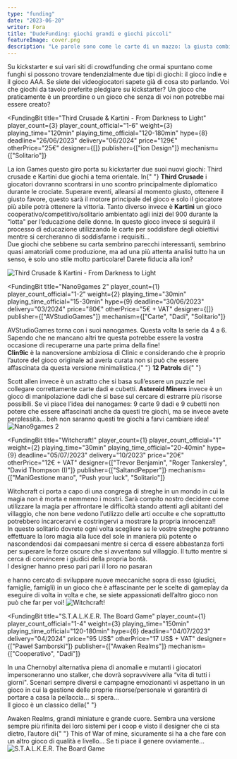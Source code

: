 ```yaml
---
type: "funding"
date: "2023-06-20"
writer: Fora
title: "DudeFunding: giochi grandi e giochi piccoli"
featureImage: cover.png
description: "Le parole sono come le carte di un mazzo: la giusta combinazione può vincere un pledge."
---
```


<FundingIntro>
  Su kickstarter e sui vari siti di crowdfunding che ormai spuntano come funghi
  si possono trovare tendenzialmente due tipi di giochi: il gioco indie e il
  gioco AAA. Se siete dei videogiocatori sapete già di cosa sto parlando. Voi
  che giochi da tavolo preferite pledgiare su kickstarter? Un gioco che
  praticamente è un preordine o un gioco che senza di voi non potrebbe mai
  essere creato?
</FundingIntro>

<FundingBit
  title="Third Crusade & Kartini - From Darkness to Light"
  player_count={3}
  player_count_official="1-6"
  weight={3}
  playing_time="120min"
  playing_time_official="120-180min"
  hype={8}
  deadline="26/06/2023"
  delivery="06/2024"
  price="129€"
  otherPrice="25€"
  designer={[]}
  publisher={["ion Design"]}
  mechanism={["Solitario"]}
>
  La ion Games questo giro porta su kickstarter due suoi nuovi giochi: Third
  crusade e Kartini due giochi a tema orientale. In{" "}
  <strong>Third Crusade</strong> i giocatori dovranno scontrarsi in uno scontro
  principalmente diplomatico durante le crociate. Superare eventi, allearsi al
  momento giusto, ottenere il giusto favore, questo sarà il motore principale
  del gioco e solo il giocatore più abile potrà ottenere la vittoria. Tanto
  diverso invece è <strong>Kartini</strong> un gioco
  cooperativo/competitivo/solitario ambientato agli inizi del 900 durante la
  “lotta" per l’educazione delle donne. In questo gioco invece si seguirà il
  processo di educazione utilizzando le carte per soddisfare degli obiettivi
  mentre si cercheranno di soddisfarne i requisiti… <br />
  Due giochi che sebbene su carta sembrino parecchi interessanti, sembrino quasi
  amatoriali come produzione, ma ad una più attenta analisi tutto ha un senso, è
  solo uno stile molto particolare! Darete fiducia alla ion?
</FundingBit>

<img
  src="game1.png?t=3"
  alt="Third Crusade & Kartini - From Darkness to Light"
/>

<FundingLink
  title="Third Crusade & Kartini - From Darkness to Light"
  link="https://www.kickstarter.com/projects/455725875/kartini-from-darkness-to-light-and-third-crusade"
  small
/>

<FundingBit
  title="Nano9games 2"
  player_count={1}
  player_count_official="1-2"
  weight={2}
  playing_time="30min"
  playing_time_official="15-30min"
  hype={9}
  deadline="30/06/2023"
  delivery="03/2024"
  price="80€"
  otherPrice="5€ + VAT"
  designer={[]}
  publisher={["AVStudioGames"]}
  mechanism={["Carte", "Dadi", "Solitario"]}
>
  AVStudioGames torna con i suoi nanogames. Questa volta la serie da 4 a 6.
  Sapendo che ne mancano altri tre questa potrebbe essere la vostra occasione di
  recuperarne una parte prima della fine!
  <br />
  <strong>Clin9ic</strong> è la nanoversione ambiziosa di Clinic e considerando
  che è proprio l’autore del gioco originale ad averla curata non si può che
  essere affascinata da questa versione minimalistica.{" "}
  <strong>12 Patrols</strong> di{" "}
  <Link to="/designers/scott-allen-czysz">Scott allen</Link> invece è un
  astratto che si basa sull’essere un puzzle nel collegare correttamente carte
  dadi e cubetti. <strong>Asteroid Miners</strong> invece è un gioco di
  manipolazione dadi che si base sul cercare di estrarre più risorse possibili.
  Se vi piace l’idea dei nanogames: 9 carte 9 dadi e 9 cubetti non potere che
  essere affascinati anche da questi tre giochi, ma se invece avete perplessità…
  beh non saranno questi tre giochi a farvi cambiare idea!
</FundingBit>

<img src="game2.png?t=1" alt="Nano9games 2" />

<FundingLink
  title="Nano9games 2"
  link="https://www.giochistarter.it/scheda.php?item=1004693&lingua=1&crowd=1"
  small
/>

<FundingBit
  title="Witchcraft!"
  player_count={1}
  player_count_official="1"
  weight={2}
  playing_time="30min"
  playing_time_official="20-40min"
  hype={9}
  deadline="05/07/2023"
  delivery="10/2023"
  price="20€"
  otherPrice="12€ + VAT"
  designer={["Trevor Benjamin", "Roger Tankersley", "David Thompson (I)"]}
  publisher={["SaltandPepper"]}
  mechanism={["ManiGestione mano", "Push your luck", "Solitario"]}
>
  Witchcraft ci porta a capo di una congrega di streghe in un mondo in cui la
  magia non è morta e nemmeno i mostri. Sarà compito nostro decidere come
  utilizzare la magia per affrontare le difficoltà stando attenti agli abitanti
  del villaggio, che non bene vedono l’utilizzo delle arti occulte e che
  soprattutto potrebbero incarcerarvi e costringervi a mostrare la propria
  innocenza!! <br />
  In questo solitario dovrete ogni volta scegliere se le vostre streghe potranno
  effettuare la loro magia alla luce del sole in maniera più potente o nascondendosi
  dai compaesani mentre si cerca di essere abbastanza forti per superare le forze
  oscure che si avventano sul villaggio. Il tutto mentre si cerca di convincere i
  giudici della propria bontà. <br />I designer hanno preso pari pari il loro <Link to="/reviews/no-pasaran/">
    no pasaran
  </Link> e hanno cercato di sviluppare nuove meccaniche sopra di esso (giudici,
  famiglie, famigli) in un gioco che è affascinante per le scelte di gameplay da
  eseguire di volta in volta e che, se siete appassionati dell’altro gioco non può
  che far per voi!
</FundingBit>

<img src="game3.png?t=1" alt="Witchcraft!" />

<FundingLink
  title="Witchcraft!"
  link="https://gamefound.com/projects/saltandpepper/witchcraft-"
  small
/>

<FundingBit
  title="S.T.A.L.K.E.R. The Board Game"
  player_count={1}
  player_count_official="1-4"
  weight={3}
  playing_time="150min"
  playing_time_official="120-180min"
  hype={6}
  deadline="04/07/2023"
  delivery="04/2024"
  price="95 US$"
  otherPrice="17 US$ + VAT"
  designer={["Paweł Samborski"]}
  publisher={["Awaken Realms"]}
  mechanism={["Cooperativo", "Dadi"]}
>
  In una Chernobyl alternativa piena di anomalie e mutanti i giocatori
  impersoneranno uno stalker, che dovrà sopravvivere alla “vita di tutti i
  giorni". Scenari sempre diversi e campagne emozionanti vi aspettano in un
  gioco in cui la gestione delle proprie risorse/personale vi garantirà di
  portare a casa la pellaccia… si spera… <br /> Il gioco è un classico della{" "}
  <Link to="/publishers/awaken-realms">Awaken Realms</Link>, grandi miniature e
  grande cuore. Sembra una versione sempre più rifinita dei loro sistemi per i
  coop e visto il designer che ci sta dietro, l’autore di{" "}
  <Link to="/reviews/this-war-of-mine/"> This of War of mine</Link>, sicuramente
  si ha a che fare con un altro gioco di qualità e livello… Se ti piace il
  genere ovviamente…
</FundingBit>

<img src="game4.png?t=1" alt="S.T.A.L.K.E.R. The Board Game" />

<FundingLink
  title="S.T.A.L.K.E.R. The Board Game"
  link="https://gamefound.com/projects/awaken-realms/stalker-the-boardgame"
  small
/>

